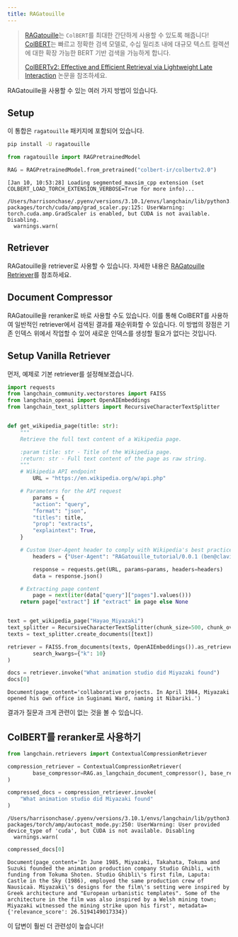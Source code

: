 ```yaml
---
title: RAGatouille
---
```


>[RAGatouille](https://github.com/bclavie/RAGatouille)는 `ColBERT`를 최대한 간단하게 사용할 수 있도록 해줍니다! [ColBERT](https://github.com/stanford-futuredata/ColBERT)는 빠르고 정확한 검색 모델로, 수십 밀리초 내에 대규모 텍스트 컬렉션에 대한 확장 가능한 BERT 기반 검색을 가능하게 합니다.
>
>[ColBERTv2: Effective and Efficient Retrieval via Lightweight Late Interaction](https://arxiv.org/abs/2112.01488) 논문을 참조하세요.

RAGatouille을 사용할 수 있는 여러 가지 방법이 있습니다.

## Setup

이 통합은 `ragatouille` 패키지에 포함되어 있습니다.

```bash
pip install -U ragatouille
```

```python
from ragatouille import RAGPretrainedModel

RAG = RAGPretrainedModel.from_pretrained("colbert-ir/colbertv2.0")
```

```output
[Jan 10, 10:53:28] Loading segmented_maxsim_cpp extension (set COLBERT_LOAD_TORCH_EXTENSION_VERBOSE=True for more info)...
```
```output
/Users/harrisonchase/.pyenv/versions/3.10.1/envs/langchain/lib/python3.10/site-packages/torch/cuda/amp/grad_scaler.py:125: UserWarning: torch.cuda.amp.GradScaler is enabled, but CUDA is not available.  Disabling.
  warnings.warn(
```

## Retriever

RAGatouille을 retriever로 사용할 수 있습니다. 자세한 내용은 [RAGatouille Retriever](/oss/integrations/retrievers/ragatouille)를 참조하세요.

## Document Compressor

RAGatouille을 reranker로 바로 사용할 수도 있습니다. 이를 통해 ColBERT를 사용하여 일반적인 retriever에서 검색된 결과를 재순위화할 수 있습니다. 이 방법의 장점은 기존 인덱스 위에서 작업할 수 있어 새로운 인덱스를 생성할 필요가 없다는 것입니다.

## Setup Vanilla Retriever

먼저, 예제로 기본 retriever를 설정해보겠습니다.

```python
import requests
from langchain_community.vectorstores import FAISS
from langchain_openai import OpenAIEmbeddings
from langchain_text_splitters import RecursiveCharacterTextSplitter


def get_wikipedia_page(title: str):
    """
    Retrieve the full text content of a Wikipedia page.

    :param title: str - Title of the Wikipedia page.
    :return: str - Full text content of the page as raw string.
    """
    # Wikipedia API endpoint
        URL = "https://en.wikipedia.org/w/api.php"

    # Parameters for the API request
        params = {
        "action": "query",
        "format": "json",
        "titles": title,
        "prop": "extracts",
        "explaintext": True,
    }

    # Custom User-Agent header to comply with Wikipedia's best practices
        headers = {"User-Agent": "RAGatouille_tutorial/0.0.1 (ben@clavie.eu)"}

        response = requests.get(URL, params=params, headers=headers)
        data = response.json()

    # Extracting page content
        page = next(iter(data["query"]["pages"].values()))
    return page["extract"] if "extract" in page else None


text = get_wikipedia_page("Hayao_Miyazaki")
text_splitter = RecursiveCharacterTextSplitter(chunk_size=500, chunk_overlap=0)
texts = text_splitter.create_documents([text])
```

```python
retriever = FAISS.from_documents(texts, OpenAIEmbeddings()).as_retriever(
        search_kwargs={"k": 10}
)
```

```python
docs = retriever.invoke("What animation studio did Miyazaki found")
docs[0]
```

```output
Document(page_content='collaborative projects. In April 1984, Miyazaki opened his own office in Suginami Ward, naming it Nibariki.')
```

결과가 질문과 크게 관련이 없는 것을 볼 수 있습니다.

## ColBERT를 reranker로 사용하기

```python
from langchain.retrievers import ContextualCompressionRetriever

compression_retriever = ContextualCompressionRetriever(
        base_compressor=RAG.as_langchain_document_compressor(), base_retriever=retriever
)

compressed_docs = compression_retriever.invoke(
    "What animation studio did Miyazaki found"
)
```

```output
/Users/harrisonchase/.pyenv/versions/3.10.1/envs/langchain/lib/python3.10/site-packages/torch/amp/autocast_mode.py:250: UserWarning: User provided device_type of 'cuda', but CUDA is not available. Disabling
  warnings.warn(
```

```python
compressed_docs[0]
```

```output
Document(page_content='In June 1985, Miyazaki, Takahata, Tokuma and Suzuki founded the animation production company Studio Ghibli, with funding from Tokuma Shoten. Studio Ghibli\'s first film, Laputa: Castle in the Sky (1986), employed the same production crew of Nausicaä. Miyazaki\'s designs for the film\'s setting were inspired by Greek architecture and "European urbanistic templates". Some of the architecture in the film was also inspired by a Welsh mining town; Miyazaki witnessed the mining strike upon his first', metadata={'relevance_score': 26.5194149017334})
```

이 답변이 훨씬 더 관련성이 높습니다!

```python

```